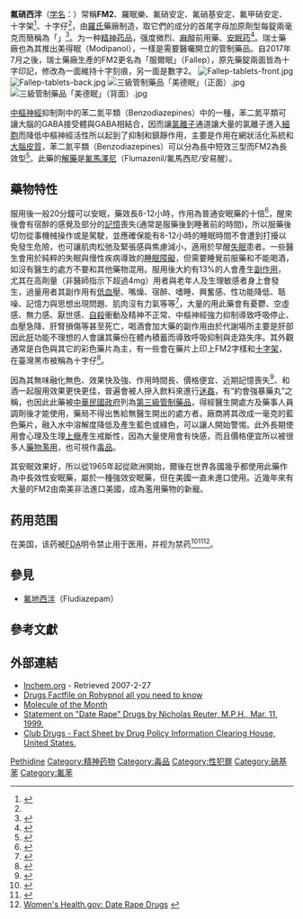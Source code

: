 {{medical}}
{{提示|氟地西泮|氯硝西泮}}
{{Drugbox| Watchedfields = changed
| verifiedrevid = 312723821
|
| IUPAC_name = ''6-(2-fluorophenyl)- 2-methyl- 9-nitro- 2,5-diazabicyclo [5.4.0] undeca- 5,8,10,12- tetraen- 3-one''
| image = Flunitrazepam-from-xtal-3D-balls.png
| width = 197
| width2 = 200
|CAS_number_Ref = {{cascite|correct|??}}
| CAS_number = 1622-62-4
|ChemSpiderID_Ref = {{chemspidercite|correct|chemspider}}
| ChemSpiderID = 3263
| ATC_prefix = N05
| ATC_suffix = CD03
| ATC_supplemental = 
| PubChem = 3380
|DrugBank_Ref = {{drugbankcite|correct|drugbank}}
| DrugBank = DB01544
|IUPHAR_ligand = 4193
|UNII_Ref = {{fdacite|correct|FDA}}
|UNII = 620X0222FQ
|KEGG_Ref = {{keggcite|correct|kegg}}
|KEGG = D01230
|ChEMBL_Ref = {{ebicite|correct|EBI}}
|ChEMBL = 13280
| C=16 | H=12 | F=1 | N=3 | O=3
| molecular_weight = 313.3
| bioavailability = 50% (suppository)<br>64–77% (oral)
| metabolism = [[肝臟|肝臟代謝]]
| elimination_half-life = 18–26 hours
| excretion = [[腎臟|腎臟排出]]
| pregnancy_AU = C
| legal_TW = 第三級管制藥品
| legal_US = Schedule IV
| legal_UK =Class C
| legal_AU = S8
| legal_UN = 《[[精神药物公约|精神药物公约]]》附表三
| legal_status = 第二类精神药品（中国大陆）
| routes_of_administration = Oral
}}

'''氟硝西泮'''（[[学名|学名]]：'''{{lang|en|Flunitrazepam}}'''）常稱'''FM2'''、羅眠樂、氟硝安定、氟硝基安定、氟甲硝安定、十字架<ref>{{Cite web |url=http://hk.apple.nextmedia.com/news/art/20140220/18631766 |title=西醫濫開「十字架」停牌  |accessdate=2017-07-05 |archive-date=2017-07-15 |archive-url=https://web.archive.org/web/20170715120140/http://hk.apple.nextmedia.com/news/art/20140220/18631766 |dead-url=no }}</ref>、十字仔<ref name=TW/>，由[[羅氏|羅氏]]藥廠制造，取它們的成分{{lang|en|Flunitrazepam}}的首尾字母加原劑型每錠兩毫克而簡稱為「{{lang|en|FM2}}」<ref>{{cite web |url=http://map.answerbox.net/landmark-580178.htm |title=販賣FM2【俗稱：強姦藥片或十字架】、MDMA【俗稱：快樂丸】 |last= |first= |coauthors= |date=2008-09-23 |publisher=地圖日記 |accessdate=2011-06-08}}{{dead link |date=2018年3月  |bot=InternetArchiveBot |fix-attempted=yes }}</ref>。为一种[[精神药品|精神药品]]，强度微烈、[[麻醉|麻醉]]前用藥、[[安眠药|安眠药]]<ref>{{cite journal |author=Mandrioli R, Mercolini L, Raggi MA |title=Benzodiazepine metabolism: an analytical perspective |journal=Curr. Drug Metab. |volume=9 |issue=8 |pages=827–44 |pmid=18855614 |doi=10.2174/138920008786049258 |url=http://www.benthamdirect.org/pages/content.php?CDM/2008/00000009/00000008/0009F.SGM |date=October 2008 |deadurl=yes |archiveurl=https://web.archive.org/web/20090317092123/http://www.benthamdirect.org/pages/content.php?CDM%2F2008%2F00000009%2F00000008%2F0009F.SGM |archivedate=2009-03-17 }}</ref>。瑞士藥廠也為其推出美得眠（Modipanol），一樣是需要醫囑開立的管制藥品。自2017年7月之後，瑞士藥廠生產的FM2更名為「服爾眠」（Fallep），原先藥錠兩面皆為十字印記，修改為一面維持十字刻痕，另一面是數字2。
[[File:Fallep-tablets-front.jpg|thumb]]
[[File:Fallep-tablets-back.jpg|thumb]]
[[File:三級管制藥品「美德眠」（正面）.jpg|thumb]]
[[File:三級管制藥品「美德眠」（背面）.jpg|thumb]]

[[中樞神經|中樞神經]]抑制劑中的苯二氮平類（Benzodiazepines）中的一種，苯二氮平類可讓大腦的GABA接受體與GABA相結合，因而讓[[氯離子|氯離子]]通道讓大量的氯離子進入[[細胞|細胞]]而降低中樞神經活性所以起到了抑制和鎮靜作用，主要是作用在網狀活化系統和[[大腦皮質|大腦皮質]]，苯二氮平類（Benzodiazepines）可以分為長中短效三型而FM2為長效型<ref>{{cite web |url=http://www.shs.edu.tw/works/essay/2005/10/2005102616440779.pdf |title=FM2的濫用 |last= |first= |coauthors= |date= |publisher=黃立婷。縣立福誠高中。三年一班 |accessdate=2011-06-08 |deadurl=yes |archiveurl=https://web.archive.org/web/20121021025911/http://www.shs.edu.tw/works/essay/2005/10/2005102616440779.pdf |archivedate=2012-10-21}}</ref>。此藥的[[解藥|解藥]]是[[氟馬澤尼|氟馬澤尼]]（Flumazenil/氟馬西尼/安易醒）。

==藥物特性==
服用後一般20分鐘可以安眠，藥效長8-12小時，作用為普通安眠藥的十倍<ref>{{cite web |url=http://www.greencross.org.tw/drugabuse/fm2.htm |title=約會強暴藥丸(FM2)的毒害 |last= |first= |coauthors= |date= |publisher=綠十字健康網 |accessdate=2011-06-08 |deadurl=yes |archiveurl=https://web.archive.org/web/20110808205555/http://www.greencross.org.tw/drugabuse/fm2.htm |archivedate=2011年8月8日|df=}}</ref>，醒來後會有宿醉的感覺及部分的[[記憶|記憶]]喪失(通常是服藥後到睡著前的時間)，所以服藥後切勿從事機械操作或是駕駛，並應確保能有8-12小時的睡眠時間不會遭到打擾以免發生危險，也可讓肌肉松弛及緊張感與焦慮減小，適用於早醒[[失眠|失眠]]患者。一些醫生會用於純粹的失眠與慢性疾病導致的[[睡眠障礙|睡眠障礙]]，但需要睡覺前服藥和不能喝酒，如沒有醫生的處方不要和其他藥物混用。服用後大約有13%的人會產生[[副作用|副作用]]，尤其在高劑量（非醫師指示下超過4mg）用者與老年人及生理敏感者身上會發生，過量用者其副作用有[[低血壓|低血壓]]、嘴燥、宿醉、嗜睡、興奮感、性功能降低、聒噪、記憶力與思想出現問題、肌肉沒有力氣等等<ref>{{cite web |url=http://www.cyut.edu.tw/~spring/data/drung/drung10.htm |title=FM2 （十字架） |last= |first= |coauthors= |date= |publisher=影響精神藥物中樞神經鎮靜劑 |accessdate=2011-06-08 |archive-date=2011-12-05 |archive-url=https://web.archive.org/web/20111205025737/http://www.cyut.edu.tw/~spring/data/drung/drung10.htm |dead-url=no }}</ref>，大量的用此藥會有憂鬱、空虛感、無力感、厭世感、[[自殺|自殺]]衝動及精神不正常、中樞神經強力抑制導致呼吸停止、血壓急降、肝腎損傷等甚至死亡，喝酒會加大藥的副作用由於代謝場所主要是肝部因此[[肝|肝]]功能不理想的人會讓其藥份在體內積蓄而導致呼吸抑制與走路失序。其外觀通常是白色與其它的彩色藥片為主，有一些會在藥片上印上FM2字樣和[[十字架|十字架]]，在臺灣黑市被稱為十字仔<ref name=TW>{{cite web |url=http://map.answerbox.net/landmark-580178.htm |title=販賣FM2【俗稱：強姦藥片或十字架】、MDMA【俗稱：快樂丸】 |last= |first= |coauthors= |date=2008-09-23 |publisher=地圖日記 |accessdate=2011-06-08}}{{dead link |date=2018年3月 |bot=InternetArchiveBot |fix-attempted=yes }}</ref>。

因為其無味融化無色、效果快及強、作用時間長、價格便宜、近期記憶喪失<ref>{{cite web |url=http://www.tycg.gov.tw/site/index.aspx?site_content_sn=1148 |title=FM2 |last= |first= |coauthors= |date=2009-10-08 |publisher=桃園縣政府 |accessdate=2011-06-08}}{{dead link |date=2018年3月 |bot=InternetArchiveBot |fix-attempted=yes }}</ref>、和酒一起服用效果更快更佳，普遍會被人摻入飲料來進行[[迷姦|迷姦]]，有“約會強暴藥丸”之稱，也因此此藥被[[中華民國政府|中華民國政府]]列為[[管制藥品|第三級管制藥品]]，得經醫生開處方及藥事人員調劑後才能使用，藥局不得出售給無醫生開出的處方者。廠商將其改成一毫克的藍色藥片，融入水中溶解度降低及產生藍色或綠色，可以讓人開始警惕。此外長期使用會心理及生理[[上癮|上癮]]產生戒斷性，因為大量使用會有快感，而且價格便宜所以被很多人[[藥物濫用|藥物濫用]]，也可視作[[毒品|毒品]]。

其安眠效果好，所以從1965年起從歐洲開始，爾後在世界各國幾乎都使用此藥作為中長效性安眠藥，屬於一種強效安眠藥，但在美國一直未進口使用。近幾年來有大量的FM2由南美非法進口美國，成為濫用藥物的新寵。{{Fact}}

==药用范围==
在美国，该药被[[FDA|FDA]]明令禁止用于医用，并视为禁药<ref name=autogenerated1>{{Cite web |url=http://www.usdoj.gov/dea/pubs/rohypnol/rohypnol.htm |title=DEA Resources, For Law Enforcement Officers, Intelligence Reports, Rohypnol<!-- Bot generated title --> |accessdate=2010-02-02 |archive-date=2009-09-19 |archive-url=https://web.archive.org/web/20090919021352/http://www.usdoj.gov/dea/pubs/rohypnol/rohypnol.htm |dead-url=no }}</ref><ref>{{Cite web |url=http://www.usdoj.gov/ndic/pubs6/6074/index.htm |title=Rohypnol Fast Facts<!-- Bot generated title --> |accessdate=2010-02-02 |archive-date=2009-08-30 |archive-url=https://web.archive.org/web/20090830200412/http://www.usdoj.gov/ndic/pubs6/6074/index.htm |dead-url=no }}</ref><ref name="4woman">[http://www.4woman.gov/faq/rohypnol.htm Women's Health.gov: Date Rape Drugs] {{webarchive|url=https://web.archive.org/web/20081024153938/http://www.4woman.gov//faq/rohypnol.htm |date=2008-10-24 }}</ref>。

==參見==
*[[氟地西泮|氟地西泮]]（Fludiazepam）

==參考文獻==
{{reflist|2}}

==外部連結==
* [http://www.inchem.org/documents/pims/pharm/pim021.htm Inchem.org] {{Wayback|url=http://www.inchem.org/documents/pims/pharm/pim021.htm |date=20140206201825 }} - Retrieved 2007-2-27
* [http://www.watton.org/drugsinfo/aboutrohypnol.shtml Drugs Factfile on Rohypnol all you need to know] {{Wayback|url=http://www.watton.org/drugsinfo/aboutrohypnol.shtml |date=20130627190826 }}
* [http://www.chm.bris.ac.uk/motm/rohypnol/rohypnolh.htm Molecule of the Month] {{Wayback|url=http://www.chm.bris.ac.uk/motm/rohypnol/rohypnolh.htm |date=20130530020005 }}
* [https://web.archive.org/web/20060516010858/http://www.hhs.gov/asl/testify/t990311b.html Statement on "Date Rape" Drugs by Nicholas Reuter, M.P.H., Mar. 11, 1999.]
* [http://www.whitehousedrugpolicy.gov/drugfact/club/index.html Club Drugs - Fact Sheet by Drug Policy Information Clearing House, United States.] {{Wayback|url=http://www.whitehousedrugpolicy.gov/drugfact/club/index.html |date=20110806160238 }}

{{精神药品品种目录}}
{{Hypnotics and sedatives}}

{{Authority control}}
[[Category:麻醉藥品|Pethidine]]
[[Category:精神药物|Category:精神药物]]
[[Category:毒品|Category:毒品]]
[[Category:性犯罪|Category:性犯罪]]
[[Category:硝基苯|Category:硝基苯]]
[[Category:氟苯|Category:氟苯]]